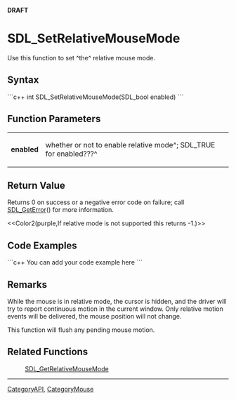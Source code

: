 <!-- pragma section-numbers off -->
<!-- pragma disable-camelcase -->
'''DRAFT'''

= SDL_SetRelativeMouseMode =
Use this function to set ^the^ relative mouse mode.


== Syntax ==
```c++
int SDL_SetRelativeMouseMode(SDL_bool enabled)
```

== Function Parameters ==
{|
|'''enabled'''
|whether or not to enable relative mode^; SDL_TRUE for enabled???^
|}

== Return Value ==
Returns 0 on success or a negative error code on failure; call [[SDL_GetError]]() for more information.

<<Color2(purple,If relative mode is not supported this returns -1.)>>

== Code Examples ==
```c++
You can add your code example here
```

== Remarks ==
While the mouse is in relative mode, the cursor is hidden, and the driver will try to report continuous motion in the current window. Only relative motion events will be delivered, the mouse position will not change.

This function will flush any pending mouse motion.

== Related Functions ==
:[[SDL_GetRelativeMouseMode]]

----
[[CategoryAPI]], [[CategoryMouse]]
